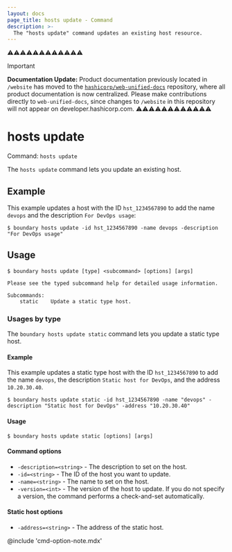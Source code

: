 ```yaml
---
layout: docs
page_title: hosts update - Command
description: >-
  The "hosts update" command updates an existing host resource.
---
```


⚠️⚠️⚠️⚠️⚠️⚠️⚠️⚠️⚠️⚠️⚠️⚠️
> [!IMPORTANT]  
> **Documentation Update:** Product documentation previously located in `/website` has moved to the [`hashicorp/web-unified-docs`](https://github.com/hashicorp/web-unified-docs) repository, where all product documentation is now centralized. Please make contributions directly to `web-unified-docs`, since changes to `/website` in this repository will not appear on developer.hashicorp.com.
⚠️⚠️⚠️⚠️⚠️⚠️⚠️⚠️⚠️⚠️⚠️⚠️

# hosts update

Command: `hosts update`

The `hosts update` command lets you update an existing host.

## Example

This example updates a host with the ID `hst_1234567890` to add the name `devops` and the description `For DevOps usage`:

```shell-session
$ boundary hosts update -id hst_1234567890 -name devops -description "For DevOps usage"
```

## Usage

<CodeBlockConfig hideClipboard>

```shell-session
$ boundary hosts update [type] <subcommand> [options] [args]

Please see the typed subcommand help for detailed usage information.

Subcommands:
    static    Update a static type host.
```

</CodeBlockConfig>

### Usages by type

The `boundary hosts update static` command lets you update a static type host.

#### Example

This example updates a static type host with the ID `hst_1234567890` to add the name `devops`, the description `Static host for DevOps`, and the address `10.20.30.40`.

```shell-session
$ boundary hosts update static -id hst_1234567890 -name "devops" -description "Static host for DevOps" -address "10.20.30.40"
```

#### Usage

<CodeBlockConfig hideClipboard>

```shell-session
$ boundary hosts update static [options] [args]
```

</CodeBlockConfig>

#### Command options

- `-description=<string>` - The description to set on the host.
- `-id=<string>` - The ID of the host you want to update.
- `-name=<string>` - The name to set on the host.
- `-version=<int>` - The version of the host to update.
If you do not specify a version, the command performs a check-and-set automatically.

#### Static host options

- `-address=<string>` - The address of the static host.

@include 'cmd-option-note.mdx'
